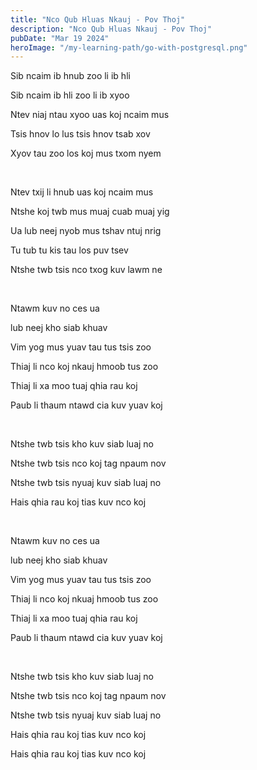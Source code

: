 ```yaml
---
title: "Nco Qub Hluas Nkauj - Pov Thoj"
description: "Nco Qub Hluas Nkauj - Pov Thoj"
pubDate: "Mar 19 2024"
heroImage: "/my-learning-path/go-with-postgresql.png"
---
```


Sib ncaim ib hnub zoo li ib hli

Sib ncaim ib hli zoo li ib xyoo

Ntev niaj ntau xyoo uas koj ncaim mus

Tsis hnov lo lus tsis hnov tsab xov

Xyov tau zoo los koj mus txom nyem

<br />

Ntev txij li hnub uas koj ncaim mus

Ntshe koj twb mus muaj cuab muaj yig

Ua lub neej nyob mus tshav ntuj nrig

Tu tub tu kis tau los puv tsev

Ntshe twb tsis nco txog kuv lawm ne

<br />

Ntawm kuv no ces ua

lub neej kho siab khuav

Vim yog mus yuav tau tus tsis zoo

Thiaj li nco koj nkauj hmoob tus zoo

Thiaj li xa moo tuaj qhia rau koj

Paub li thaum ntawd cia kuv yuav koj

<br />

Ntshe twb tsis kho kuv siab luaj no

Ntshe twb tsis nco koj tag npaum nov

Ntshe twb tsis nyuaj kuv siab luaj no

Hais qhia rau koj tias kuv nco koj

<br />

Ntawm kuv no ces ua

lub neej kho siab khuav

Vim yog mus yuav tau tus tsis zoo

Thiaj li nco koj nkuaj hmoob tus zoo

Thiaj li xa moo tuaj qhia rau koj

Paub li thaum ntawd cia kuv yuav koj

<br />

Ntshe twb tsis kho kuv siab luaj no

Ntshe twb tsis nco koj tag npaum nov

Ntshe twb tsis nyuaj kuv siab luaj no

Hais qhia rau koj tias kuv nco koj

Hais qhia rau koj tias kuv nco koj

